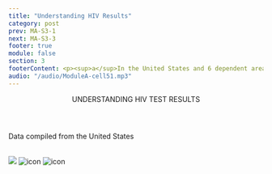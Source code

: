 ```yaml
---
title: "Understanding HIV Results"
category: post
prev: MA-S3-1
next: MA-S3-3
footer: true
module: false
section: 3
footerContent: <p><sup>a</sup>In the United States and 6 dependent areas (American Samoa, Guam, the Northern Mariana Islands, Puerto Rico, the Republic of Palau, and the US Virgin Islands)<br/> <sup> b</sup>In the 50 states and the District of Columbia<br><br/><span class="font-bold">References&#58; 1. </span>Centers for Disease Control and Prevention. HIV Surveillance Report, 2019. Vol 32. Published May 2021. Accessed May 19, 2022. https://www.cdc.gov/hiv/library/reports/hiv-surveillance.html <b>2.</b> HIV.gov. Too Many People Living with HIV in the U.S. Don’t Know It. June 10, 2019. Accessed May 19, 2022. https://www.hiv.gov/blog/too-many-people-living-hiv-us-don-t-know-it#:~:text=Approximately%201.1%20million%20people%20in,165%2C000%20 people%20in%20the%20U.S.</p>
audio: "/audio/ModuleA-cell51.mp3"
---
```


<Header title="ok">
  UNDERSTANDING<span className="text-red"> HIV TEST RESULTS</span>
</Header>
<SubHeader>
  <p className="font-sans text-2xl font-bold text-[#395C7E]">
    Data compiled from the United States
  </p>
</SubHeader>

<br />
<SingleLayout w80>
  <Division className="flex gap-4 mt-[2rem]">
    <PotatoLayout class="flex-col font-sans">
      <img
        src="/millionpeople.svg"
        style={{ height: "110px", width: "266px" }}
      />
      <TextBlock
        top="An estimated"
        hero="1.06"
        subhero=" million"
        bottom="people were living with HIV at the end of 2019<sup>1,a<sup>"
      />
    </PotatoLayout>
    <PotatoLayout class="flex-col font-sans">
      <img
        src="/Group_301.png"
        style={{ height: "110px", width: "130px" }}
        alt="icon"
      />
      <TextBlock
        top="Approximately"
        hero="37,000"
        subhero=" people"
        bottom="received an HIV diagnosis in 2019<sup>1,a<sup>"
      />
    </PotatoLayout>
    <PotatoLayout class="flex-col font-sans">
      <img
        src="/Group_524.png"
        style={{ height: "110px", width: "130px" }}
        alt="icon"
      />
      <TextBlock
        top="Approximately"
        hero="1 in 7"
        subhero=" PLWH"
        bottom="did not know they had HIV at the end of 2018<sup>2,b<sup>"
      />
    </PotatoLayout>
  </Division>
</SingleLayout>
